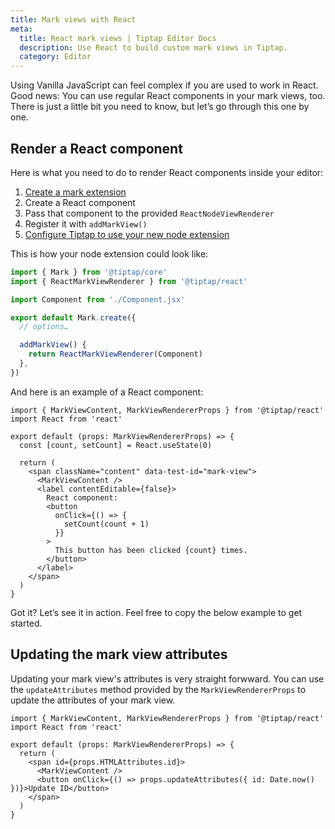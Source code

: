 ```yaml
---
title: Mark views with React
meta:
  title: React mark views | Tiptap Editor Docs
  description: Use React to build custom mark views in Tiptap.
  category: Editor
---
```



Using Vanilla JavaScript can feel complex if you are used to work in React. Good news: You can use regular React components in your mark views, too. There is just a little bit you need to know, but let’s go through this one by one.

## Render a React component

Here is what you need to do to render React components inside your editor:

1. [Create a mark extension](/editor/extensions/custom-extensions/create-new/mark)
2. Create a React component
3. Pass that component to the provided `ReactNodeViewRenderer`
4. Register it with `addMarkView()`
5. [Configure Tiptap to use your new node extension](/editor/getting-started/configure)

This is how your node extension could look like:

```ts
import { Mark } from '@tiptap/core'
import { ReactMarkViewRenderer } from '@tiptap/react'

import Component from './Component.jsx'

export default Mark.create({
  // options…

  addMarkView() {
    return ReactMarkViewRenderer(Component)
  },
})
```

And here is an example of a React component:

```tsx
import { MarkViewContent, MarkViewRendererProps } from '@tiptap/react'
import React from 'react'

export default (props: MarkViewRendererProps) => {
  const [count, setCount] = React.useState(0)

  return (
    <span className="content" data-test-id="mark-view">
      <MarkViewContent />
      <label contentEditable={false}>
        React component:
        <button
          onClick={() => {
            setCount(count + 1)
          }}
        >
          This button has been clicked {count} times.
        </button>
      </label>
    </span>
  )
}
```

Got it? Let’s see it in action. Feel free to copy the below example to get started.

<CodeDemo path="/GuideMarkViews/ReactComponent?inline=false&hideSource=false" />

## Updating the mark view attributes

Updating your mark view's attributes is very straight forwward. You can use the `updateAttributes` method provided by the `MarkViewRendererProps` to update the attributes of your mark view.

```tsx
import { MarkViewContent, MarkViewRendererProps } from '@tiptap/react'
import React from 'react'

export default (props: MarkViewRendererProps) => {
  return (
    <span id={props.HTMLAttributes.id}>
      <MarkViewContent />
      <button onClick={() => props.updateAttributes({ id: Date.now() })}>Update ID</button>
    </span>
  )
}
```

